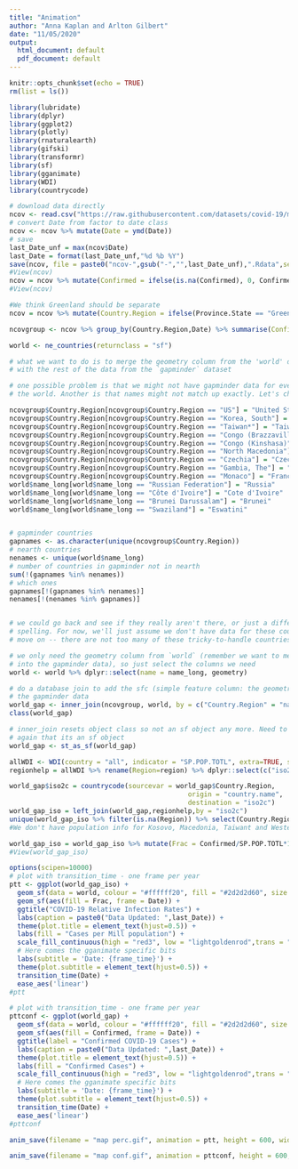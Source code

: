 ```yaml
---
title: "Animation"
author: "Anna Kaplan and Arlton Gilbert"
date: "11/05/2020"
output:
  html_document: default
  pdf_document: default
---
```


```r
knitr::opts_chunk$set(echo = TRUE)
rm(list = ls())
```

```r
library(lubridate)
library(dplyr)
library(ggplot2)
library(plotly)
library(rnaturalearth)
library(gifski)
library(transformr)
library(sf)
library(gganimate)
library(WDI)
library(countrycode)
```

```r
# download data directly
ncov <- read.csv("https://raw.githubusercontent.com/datasets/covid-19/master/data/time-series-19-covid-combined.csv")
# convert Date from factor to date class
ncov <- ncov %>% mutate(Date = ymd(Date))
# save
last_Date_unf = max(ncov$Date)
last_Date = format(last_Date_unf,"%d %b %Y")
save(ncov, file = paste0("ncov-",gsub("-","",last_Date_unf),".Rdata",sep=""))
#View(ncov)
ncov = ncov %>% mutate(Confirmed = ifelse(is.na(Confirmed), 0, Confirmed)) %>% mutate(Deaths = ifelse(is.na(Deaths), 0, Deaths)) %>% mutate(Recovered = ifelse(is.na(Recovered), 0, Recovered))
#View(ncov)
```


```r
#We think Greenland should be separate
ncov = ncov %>% mutate(Country.Region = ifelse(Province.State == "Greenland","Greenland",paste0(Country.Region))) %>% mutate(Province.State = ifelse(Province.State == "Greenland","",paste0(Province.State)))
```


```r
ncovgroup <- ncov %>% group_by(Country.Region,Date) %>% summarise(Confirmed = sum(Confirmed),Recovered = sum(Recovered),Deaths = sum(Deaths))
```

```r
world <- ne_countries(returnclass = "sf")

# what we want to do is to merge the geometry column from the 'world' dataset
# with the rest of the data from the `gapminder` dataset

# one possible problem is that we might not have gapminder data for every country in
# the world. Another is that names might not match up exactly. Let's check on this.

ncovgroup$Country.Region[ncovgroup$Country.Region == "US"] = "United States"
ncovgroup$Country.Region[ncovgroup$Country.Region == "Korea, South"] = "Republic of Korea"
ncovgroup$Country.Region[ncovgroup$Country.Region == "Taiwan*"] = "Taiwan"
ncovgroup$Country.Region[ncovgroup$Country.Region == "Congo (Brazzaville)"] = "Republic of Congo"
ncovgroup$Country.Region[ncovgroup$Country.Region == "Congo (Kinshasa)"] = "Democratic Republic of the Congo"
ncovgroup$Country.Region[ncovgroup$Country.Region == "North Macedonia"] = "Macedonia"
ncovgroup$Country.Region[ncovgroup$Country.Region == "Czechia"] = "Czech Republic"
ncovgroup$Country.Region[ncovgroup$Country.Region == "Gambia, The"] = "The Gambia"
ncovgroup$Country.Region[ncovgroup$Country.Region == "Monaco"] = "France"
world$name_long[world$name_long == "Russian Federation"] = "Russia"
world$name_long[world$name_long == "Côte d'Ivoire"] = "Cote d'Ivoire"
world$name_long[world$name_long == "Brunei Darussalam"] = "Brunei"
world$name_long[world$name_long == "Swaziland"] = "Eswatini"


# gapminder countries
gapnames <- as.character(unique(ncovgroup$Country.Region))
# nearth countries
nenames <- unique(world$name_long)
# number of countries in gapminder not in nearth
sum(!(gapnames %in% nenames))
# which ones 
gapnames[!(gapnames %in% nenames)]
nenames[!(nenames %in% gapnames)]


# we could go back and see if they really aren't there, or just a difference in  
# spelling. For now, we'll just assume we don't have data for these countries and 
# move on -- there are not too many of these tricky-to-handle countries

# we only need the geometry column from `world` (remember we want to merge this
# into the gapminder data), so just select the columns we need
world <- world %>% dplyr::select(name = name_long, geometry)

# do a database join to add the sfc (simple feature column: the geometry) to 
# the gapminder data
world_gap <- inner_join(ncovgroup, world, by = c("Country.Region" = "name"))
class(world_gap)

# inner_join resets object class so not an sf object any more. Need to tell R
# again that its an sf object
world_gap <- st_as_sf(world_gap)

```

```r
allWDI <- WDI(country = "all", indicator = "SP.POP.TOTL", extra=TRUE, start=2018, end=2018)
regionhelp = allWDI %>% rename(Region=region) %>% dplyr::select(c("iso2c","Region","SP.POP.TOTL"))

world_gap$iso2c = countrycode(sourcevar = world_gap$Country.Region,
                                             origin = "country.name",
                                             destination = "iso2c")
world_gap_iso = left_join(world_gap,regionhelp,by = "iso2c")
unique(world_gap_iso %>% filter(is.na(Region)) %>% select(Country.Region)) #The regions where we didn't have values
#We don't have population info for Kosovo, Macedonia, Taiwant and Western Sahara

world_gap_iso = world_gap_iso %>% mutate(Frac = Confirmed/SP.POP.TOTL*1000000)
#View(world_gap_iso)
```


```r
options(scipen=10000)
# plot with transition_time - one frame per year
ptt <- ggplot(world_gap_iso) +
  geom_sf(data = world, colour = "#ffffff20", fill = "#2d2d2d60", size = .5) +
  geom_sf(aes(fill = Frac, frame = Date)) +
  ggtitle("COVID-19 Relative Infection Rates") +
  labs(caption = paste0("Data Updated: ",last_Date)) +
  theme(plot.title = element_text(hjust=0.5)) +
  labs(fill = "Cases per Mill population") +
  scale_fill_continuous(high = "red3", low = "lightgoldenrod",trans = "log", breaks=c(0.01,0.1,1,10,100,1000,10000),labels=c(0.01,0.1,1,10,100,1000,10000)) +
  # Here comes the gganimate specific bits
  labs(subtitle = 'Date: {frame_time}') +
  theme(plot.subtitle = element_text(hjust=0.5)) +
  transition_time(Date) +
  ease_aes('linear')
#ptt
```

```r

# plot with transition_time - one frame per year
pttconf <- ggplot(world_gap) +
  geom_sf(data = world, colour = "#ffffff20", fill = "#2d2d2d60", size = .5) +
  geom_sf(aes(fill = Confirmed, frame = Date)) +
  ggtitle(label = "Confirmed COVID-19 Cases") +
  labs(caption = paste0("Data Updated: ",last_Date)) +
  theme(plot.title = element_text(hjust=0.5)) +
  labs(fill = "Confirmed Cases") +
  scale_fill_continuous(high = "red3", low = "lightgoldenrod",trans = "log", breaks=c(1,10,100,1000,10000,100000),labels=c(1,10,100,1000,10000,100000)) +
  # Here comes the gganimate specific bits
  labs(subtitle = 'Date: {frame_time}') +
  theme(plot.subtitle = element_text(hjust=0.5)) +
  transition_time(Date) +
  ease_aes('linear')
#pttconf
```

```r
anim_save(filename = "map perc.gif", animation = ptt, height = 600, width = 1000)
```

```r
anim_save(filename = "map conf.gif", animation = pttconf, height = 600, width = 1000)
```
